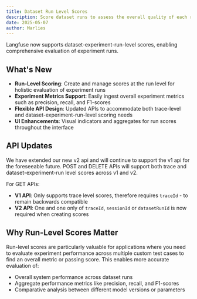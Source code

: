 ```yaml
---
title: Dataset Run Level Scores
description: Score dataset runs to assess the overall quality of each run
date: 2025-05-07
author: Marlies
---
```



<ChangelogHeader />

Langfuse now supports dataset-experiment-run-level scores, enabling comprehensive evaluation of experiment runs.

## What's New

- **Run-Level Scoring**: Create and manage scores at the run level for holistic evaluation of experiment runs
- **Experiment Metrics Support**: Easily ingest overall experiment metrics such as precision, recall, and F1-scores
- **Flexible API Design**: Updated APIs to accommodate both trace-level and dataset-experiment-run-level scoring needs
- **UI Enhancements**: Visual indicators and aggregates for run scores throughout the interface

## API Updates

We have extended our new v2 api and will continue to support the v1 api for the foreseeable future.
POST and DELETE APIs will support both trace and dataset-experiment-run level scores across v1 and v2.

For GET APIs:

- **V1 API**: Only supports trace level scores, therefore requires `traceId` - to remain backwards compatible
- **V2 API**: One and one only of `traceId`, `sessionId` or `datasetRunId` is now required when creating scores

## Why Run-Level Scores Matter

Run-level scores are particularly valuable for applications where you need to evaluate experiment performance across multiple custom test cases to find an overall metric or passing score. This enables more accurate evaluation of:

- Overall system performance across dataset runs
- Aggregate performance metrics like precision, recall, and F1-scores
- Comparative analysis between different model versions or parameters
